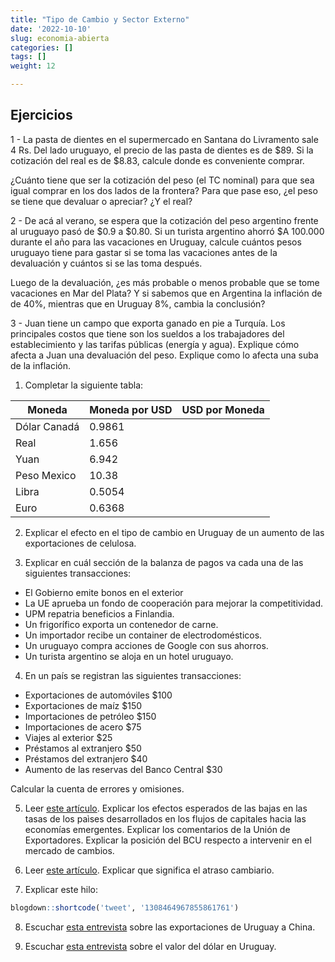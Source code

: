 ```yaml
---
title: "Tipo de Cambio y Sector Externo"
date: '2022-10-10'
slug: economia-abierta
categories: []
tags: []
weight: 12

---
```




## Ejercicios

1 - La pasta de dientes en el supermercado en Santana do Livramento sale 4 Rs. Del lado uruguayo, el precio de las pasta de dientes es de $89. Si la cotización del real es de $8.83, calcule donde es conveniente comprar. 

¿Cuánto tiene que ser la cotización del peso (el TC nominal) para que sea igual comprar en los dos lados de la frontera? Para que pase eso, ¿el peso se tiene que devaluar o apreciar? ¿Y el real?


2 - De acá al verano, se espera que la cotización del peso argentino frente al uruguayo pasó de $0.9 a $0.80. Si un turista argentino ahorró $A 100.000 durante el año para las vacaciones en Uruguay, calcule cuántos pesos uruguayo tiene para gastar si se toma las vacaciones antes de la devaluación y cuántos si se las toma después.

Luego de la devaluación, ¿es más probable o menos probable que se tome vacaciones en Mar del Plata? Y si sabemos que en Argentina la inflación de de 40%, mientras que en Uruguay 8%, cambia la conclusión?

3 - Juan tiene un campo que exporta ganado en pie a Turquía. Los principales costos que tiene son los sueldos a los trabajadores del establecimiento y las tarifas públicas (energía y agua). Explique cómo afecta a Juan una devaluación del peso. Explique como lo afecta una suba de la inflación.


1. Completar la siguiente tabla:

| Moneda         | Moneda por USD   | USD por Moneda   | 
|----------------|---------     |---------|
|Dólar Canadá    |0.9861        |         |
|Real            |1.656         |         |
|Yuan            |6.942         |         |
|Peso Mexico     |10.38         |         |
|Libra           |0.5054        |         |
|Euro            |0.6368        |         |

2. Explicar el efecto en el tipo de cambio en Uruguay de un aumento de las exportaciones de celulosa.

3. Explicar en cuál sección de la balanza de pagos va cada una de las siguientes transacciones:

  - El Gobierno emite bonos en el exterior
  - La UE aprueba un fondo de cooperación para mejorar la competitividad.
  - UPM repatria beneficios a Finlandia.
  - Un frigorífico exporta un contenedor de carne.
  - Un importador recibe un container de electrodomésticos.
  - Un uruguayo compra acciones de Google con sus ahorros.
  - Un turista argentino se aloja en un hotel uruguayo.
  
4. En un país se registran las siguientes transacciones:
  - Exportaciones de automóviles $100
  - Exportaciones de maíz $150
  - Importaciones de petróleo $150
  - Importaciones de acero $75
  - Viajes al exterior $25
  - Préstamos al extranjero $50
  - Préstamos del extranjero $40
  - Aumento de las reservas del Banco Central $30
  
Calcular la cuenta de errores y omisiones.

5. Leer [este artículo](https://www.180.com.uy/articulo/80359_bcu-busca-que-circulo-virtuoso-de-la-percepcion-de-uruguay-no-haga-caer-el-dolar). Explicar los efectos esperados de las bajas en las tasas de los paìses desarrollados en los flujos de capitales hacia las economías emergentes. Explicar los comentarios de la Unión de Exportadores. Explicar la posición del BCU respecto a intervenir en el mercado de cambios.

6. Leer [este artículo](https://www.180.com.uy/articulo/72878_bergara-reconocio-una-presion-al-atraso-cambiario). Explicar que significa el atraso cambiario. 

7. Explicar este hilo:

```r
blogdown::shortcode('tweet', '1308464967855861761')
```


8. Escuchar [esta entrevista](https://www.enperspectiva.net/en-perspectiva-programa/analisis-exante/se-observa-la-fuerte-caida-las-exportaciones-uruguayas-china-lo-va-del-2020/) sobre las exportaciones de Uruguay a China.

9. Escuchar [esta entrevista](https://www.enperspectiva.net/en-perspectiva-programa/analisis-exante/suba-generalizada-del-dolar-nivel-global/) sobre el valor del dólar en Uruguay.